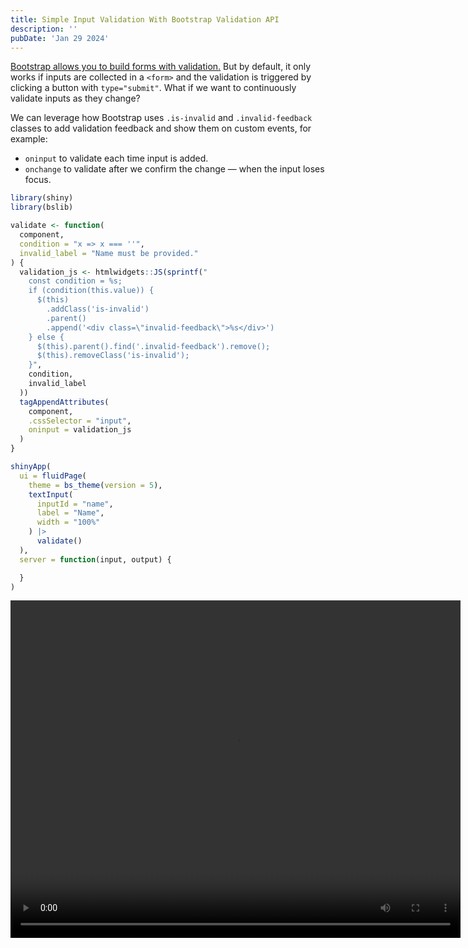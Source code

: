 ```yaml
---
title: Simple Input Validation With Bootstrap Validation API
description: ''
pubDate: 'Jan 29 2024'
---
```


[Bootstrap allows you to build forms with validation.](https://www.notion.so/Instantaneous-Input-Validation-By-Reusing-Bootstrap-Form-Validation-79a88401c6234583beed97e12c75fcc5?pvs=21) But by default, it only works if inputs are collected in a `<form>` and the validation is triggered by clicking a button with `type="submit"`. What if we want to continuously validate inputs as they change?

We can leverage how Bootstrap uses `.is-invalid`  and `.invalid-feedback` classes to add validation feedback and show them on custom events, for example:

- `oninput` to validate each time input is added.
- `onchange` to validate after we confirm the change — when the input loses focus.

```r
library(shiny)
library(bslib)

validate <- function(
  component,
  condition = "x => x === ''",
  invalid_label = "Name must be provided."
) {
  validation_js <- htmlwidgets::JS(sprintf("
    const condition = %s;
    if (condition(this.value)) {
      $(this)
        .addClass('is-invalid')
        .parent()
        .append('<div class=\"invalid-feedback\">%s</div>')
    } else {
      $(this).parent().find('.invalid-feedback').remove();
      $(this).removeClass('is-invalid');
    }",
    condition,
    invalid_label
  ))
  tagAppendAttributes(
    component,
    .cssSelector = "input",
    oninput = validation_js
  )
}

shinyApp(
  ui = fluidPage(
    theme = bs_theme(version = 5),
    textInput(
      inputId = "name",
      label = "Name",
      width = "100%"
    ) |>
      validate()
  ),
  server = function(input, output) {

  }
)
```

<video width="720" height="540" controls>
  <source src="./video.mp4" type="video/mp4" >
  </source>
</video>
